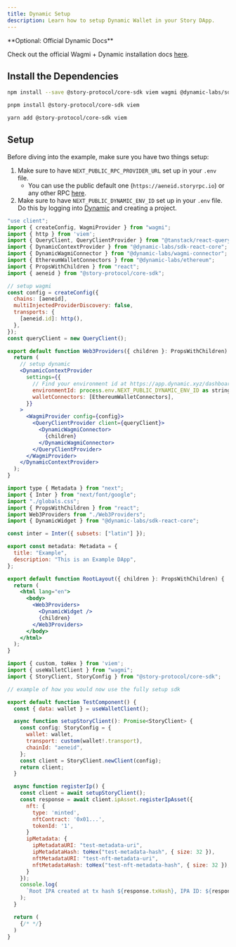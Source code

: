 ```yaml
---
title: Dynamic Setup
description: Learn how to setup Dynamic Wallet in your Story DApp.
---
```


<Note>
**Optional: Official Dynamic Docs**

Check out the official Wagmi + Dynamic installation docs [here](https://docs.dynamic.xyz/react-sdk/using-wagmi).

</Note>

## Install the Dependencies

<CodeGroup>

```bash npm
npm install --save @story-protocol/core-sdk viem wagmi @dynamic-labs/sdk-react-core @dynamic-labs/wagmi-connector @dynamic-labs/ethereum @tanstack/react-query
```

```bash pnpm
pnpm install @story-protocol/core-sdk viem
```

```bash yarn
yarn add @story-protocol/core-sdk viem
```

</CodeGroup>

## Setup

Before diving into the example, make sure you have two things setup:

1. Make sure to have `NEXT_PUBLIC_RPC_PROVIDER_URL` set up in your `.env` file.
   - You can use the public default one (`https://aeneid.storyrpc.io`) or any other RPC [here](/network/network-info/aeneid#rpcs).
2. Make sure to have `NEXT_PUBLIC_DYNAMIC_ENV_ID` set up in your `.env` file. Do this by logging into [Dynamic](https://app.dynamic.xyz/) and creating a project.

<CodeGroup>

```jsx Web3Providers.tsx
"use client";
import { createConfig, WagmiProvider } from "wagmi";
import { http } from 'viem';
import { QueryClient, QueryClientProvider } from "@tanstack/react-query";
import { DynamicContextProvider } from "@dynamic-labs/sdk-react-core";
import { DynamicWagmiConnector } from "@dynamic-labs/wagmi-connector";
import { EthereumWalletConnectors } from "@dynamic-labs/ethereum";
import { PropsWithChildren } from "react";
import { aeneid } from "@story-protocol/core-sdk";

// setup wagmi
const config = createConfig({
  chains: [aeneid],
  multiInjectedProviderDiscovery: false,
  transports: {
    [aeneid.id]: http(),
  },
});
const queryClient = new QueryClient();

export default function Web3Providers({ children }: PropsWithChildren) {
  return (
    // setup dynamic
    <DynamicContextProvider
      settings={{
        // Find your environment id at https://app.dynamic.xyz/dashboard/developer
        environmentId: process.env.NEXT_PUBLIC_DYNAMIC_ENV_ID as string,
        walletConnectors: [EthereumWalletConnectors],
      }}
    >
      <WagmiProvider config={config}>
        <QueryClientProvider client={queryClient}>
          <DynamicWagmiConnector>
            {children}
          </DynamicWagmiConnector>
        </QueryClientProvider>
      </WagmiProvider>
    </DynamicContextProvider>
  );
}
```

```jsx layout.tsx
import type { Metadata } from "next";
import { Inter } from "next/font/google";
import "./globals.css";
import { PropsWithChildren } from "react";
import Web3Providers from "./Web3Providers";
import { DynamicWidget } from "@dynamic-labs/sdk-react-core";

const inter = Inter({ subsets: ["latin"] });

export const metadata: Metadata = {
  title: "Example",
  description: "This is an Example DApp",
};

export default function RootLayout({ children }: PropsWithChildren) {
  return (
    <html lang="en">
      <body>
        <Web3Providers>
          <DynamicWidget />
          {children}
        </Web3Providers>
      </body>
    </html>
  );
}
```

```jsx TestComponent.tsx
import { custom, toHex } from 'viem';
import { useWalletClient } from "wagmi";
import { StoryClient, StoryConfig } from "@story-protocol/core-sdk";

// example of how you would now use the fully setup sdk

export default function TestComponent() {
  const { data: wallet } = useWalletClient();

  async function setupStoryClient(): Promise<StoryClient> {
    const config: StoryConfig = {
      wallet: wallet,
      transport: custom(wallet!.transport),
      chainId: "aeneid",
    };
    const client = StoryClient.newClient(config);
    return client;
  }

  async function registerIp() {
    const client = await setupStoryClient();
    const response = await client.ipAsset.registerIpAsset({
      nft: {
        type: 'minted',
        nftContract: '0x01...',
        tokenId: '1',
      }
      ipMetadata: {
        ipMetadataURI: "test-metadata-uri",
        ipMetadataHash: toHex("test-metadata-hash", { size: 32 }),
        nftMetadataURI: "test-nft-metadata-uri",
        nftMetadataHash: toHex("test-nft-metadata-hash", { size: 32 }),
      }
    });
    console.log(
      `Root IPA created at tx hash ${response.txHash}, IPA ID: ${response.ipId}`
    );
  }

  return (
    {/* */}
  )
}
```

</CodeGroup>
